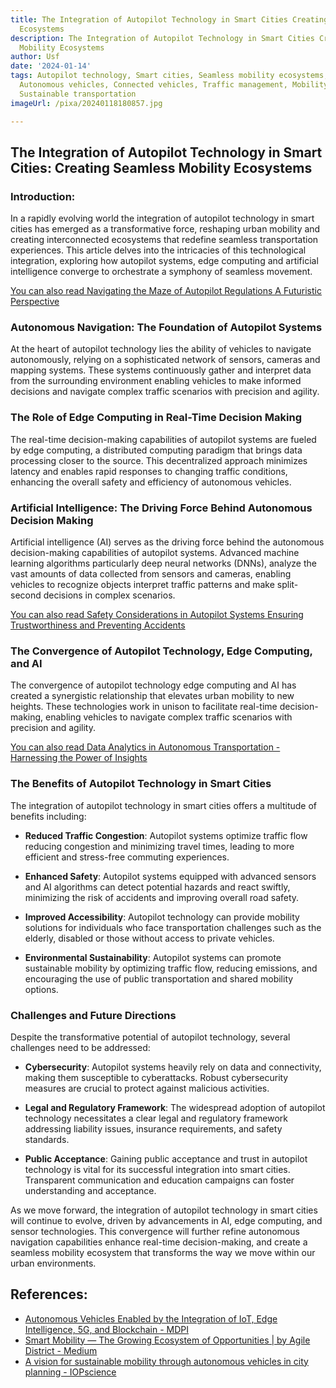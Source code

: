 ```yaml
---
title: The Integration of Autopilot Technology in Smart Cities Creating Seamless Mobility
  Ecosystems
description: The Integration of Autopilot Technology in Smart Cities Creating Seamless
  Mobility Ecosystems
author: Usf
date: '2024-01-14'
tags: Autopilot technology, Smart cities, Seamless mobility ecosystems, Urban transportation,
  Autonomous vehicles, Connected vehicles, Traffic management, Mobility as a service,
  Sustainable transportation
imageUrl: /pixa/20240118180857.jpg

---
```

## The Integration of Autopilot Technology  in Smart Cities: Creating Seamless Mobility Ecosystems

### Introduction:
In a rapidly evolving world the integration of  autopilot technology in smart cities has emerged as a  transformative force, reshaping urban mobility and creating interconnected ecosystems that redefine seamless transportation experiences. This article delves into the intricacies of this technological integration, exploring how autopilot systems, edge computing and artificial  intelligence converge to orchestrate a symphony of seamless  movement.

[You can also read Navigating the Maze of Autopilot Regulations A Futuristic Perspective](Navigating%20the%20Maze%20of%20Autopilot%20Regulations%20A%20Futuristic%20Perspective)


### Autonomous Navigation: The Foundation of Autopilot Systems
At  the heart of autopilot technology  lies the  ability of vehicles to navigate autonomously, relying on a sophisticated network of sensors, cameras and mapping systems. These systems continuously gather and interpret data from  the  surrounding environment enabling vehicles to make informed  decisions and navigate  complex traffic scenarios  with precision and agility.

### The  Role of Edge Computing in Real-Time Decision Making
The real-time decision-making capabilities of autopilot systems are fueled by edge computing, a distributed computing  paradigm that brings data processing closer to the source. This decentralized approach minimizes latency and enables rapid responses to changing traffic conditions, enhancing the overall safety and  efficiency  of autonomous vehicles.

### Artificial Intelligence: The Driving Force Behind Autonomous Decision Making
Artificial intelligence (AI) serves as the driving force behind the autonomous decision-making capabilities  of autopilot systems. Advanced  machine learning algorithms particularly deep neural networks  (DNNs), analyze the vast amounts of data collected from sensors and cameras, enabling vehicles to  recognize objects interpret traffic patterns and make split-second decisions in complex scenarios.

[You can also read Safety Considerations in Autopilot Systems  Ensuring Trustworthiness and Preventing Accidents](Safety%20Considerations%20in%20Autopilot%20Systems%20Ensuring%20Trustworthiness%20and%20Preventing%20Accidents)


### The Convergence of Autopilot Technology, Edge Computing, and AI
The  convergence of autopilot technology edge computing and AI has created  a synergistic relationship that elevates urban mobility to  new heights.  These technologies work in unison to facilitate real-time decision-making, enabling  vehicles to navigate  complex traffic scenarios with  precision and agility.

[You can also read Data Analytics in Autonomous Transportation - Harnessing the Power  of Insights](Data%20Analytics%20in%20Autonomous%20Transportation%20-%20Harnessing%20the%20Power%20of%20Insights)


### The Benefits of Autopilot Technology in Smart Cities
The  integration of autopilot technology  in  smart cities  offers a multitude of  benefits  including:

- **Reduced Traffic Congestion**:
Autopilot  systems optimize traffic flow reducing congestion and minimizing travel times, leading to more efficient and stress-free commuting experiences.

- **Enhanced Safety**:
Autopilot systems  equipped with advanced sensors and  AI algorithms can detect potential  hazards and react swiftly, minimizing  the risk of accidents  and improving overall road safety.

- **Improved Accessibility**:
Autopilot technology can  provide mobility solutions for individuals who face transportation challenges such as the elderly, disabled or those without  access to private vehicles.

- **Environmental Sustainability**:
Autopilot systems can promote sustainable mobility by optimizing traffic flow, reducing emissions, and encouraging the use of public transportation  and shared mobility options.

### Challenges and Future Directions
Despite the transformative potential of autopilot technology,  several challenges need to be  addressed:

- **Cybersecurity**:
Autopilot systems heavily rely on data and connectivity, making them susceptible to cyberattacks. Robust cybersecurity  measures are crucial to protect against malicious activities.

- **Legal and Regulatory  Framework**:
The widespread adoption of autopilot technology necessitates a clear legal and regulatory framework addressing liability issues, insurance requirements,  and  safety standards.

- **Public Acceptance**:
Gaining public acceptance and  trust in autopilot technology is vital for its successful integration into smart cities. Transparent communication and education campaigns can foster understanding and  acceptance.

As we move forward, the integration of autopilot technology in smart cities  will continue to evolve, driven  by advancements in  AI, edge computing, and  sensor technologies. This convergence will further refine autonomous navigation capabilities enhance real-time decision-making, and create a seamless  mobility ecosystem that transforms the way we move within our urban environments.

## References:
- [Autonomous Vehicles Enabled by the Integration of IoT, Edge Intelligence, 5G, and Blockchain - MDPI](https://www.mdpi.com/1424-8220/23/4/1963)
- [Smart Mobility — The Growing Ecosystem of Opportunities | by Agile District - Medium](https://medium.com/@AgileDistrict/smart-mobility-the-growing-ecosystem-of-opportunities-4f9da25d95c4)
- [A vision for sustainable mobility through autonomous vehicles in city planning - IOPscience](https://iopscience.iop.org/article/10.1088/1757-899X/1130/1/012037/pdf)
